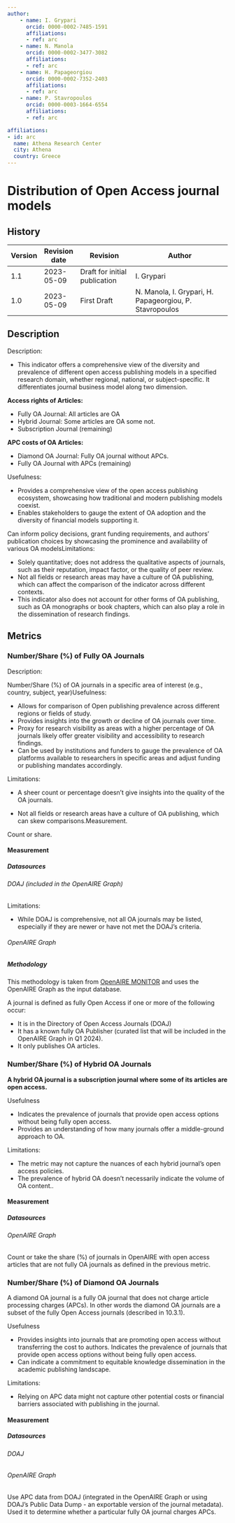 ```yaml
---
author:
    - name: I. Grypari
      orcid: 0000-0002-7485-1591
      affiliations:
      - ref: arc
    - name: N. Manola
      orcid: 0000-0002-3477-3082
      affiliations:
      - ref: arc
    - name: H. Papageorgiou
      orcid: 0000-0002-7352-2403
      affiliations:
      - ref: arc
    - name: P. Stavropoulos
      orcid: 0000-0003-1664-6554
      affiliations:
      - ref: arc

affiliations:
- id: arc
  name: Athena Research Center
  city: Athena
  country: Greece
---
```


# Distribution of Open Access journal models {#open-access-journals .unnumbered}

::: {}

## History

| Version | Revision date | Revision                      | Author                                                  |
|---------|---------------|-------------------------------|---------------------------------------------------------|
| 1.1     | 2023-05-09    | Draft for initial publication | I. Grypari                                              |
| 1.0     | 2023-05-09    | First Draft                   | N. Manola, I. Grypari, H. Papageorgiou, P. Stavropoulos |

:::

## Description

Description:

-   This indicator offers a comprehensive view of the diversity and prevalence of different open access publishing models in a specified research domain, whether regional, national, or subject-specific. It differentiates journal business model along two dimension.

**Access rights of Articles:**

-   Fully OA Journal: All articles are OA
-   Hybrid Journal: Some articles are OA some not.
-   Subscription Journal (remaining)

**APC costs of OA Articles:**

-   Diamond OA Journal: Fully OA journal without APCs.
-   Fully OA Journal with APCs (remaining)

Usefulness:

-   Provides a comprehensive view of the open access publishing ecosystem, showcasing how traditional and modern publishing models coexist.
-   Enables stakeholders to gauge the extent of OA adoption and the diversity of financial models supporting it.

Can inform policy decisions, grant funding requirements, and authors' publication choices by showcasing the prominence and availability of various OA modelsLimitations:

-   Solely quantitative; does not address the qualitative aspects of journals, such as their reputation, impact factor, or the quality of peer review.
-   Not all fields or research areas may have a culture of OA publishing, which can affect the comparison of the indicator across different contexts.
-   This indicator also does not account for other forms of OA publishing, such as OA monographs or book chapters, which can also play a role in the dissemination of research findings.

## Metrics

### Number/Share (%) of Fully OA Journals

Description:

Number/Share (%) of OA journals in a specific area of interest (e.g., country, subject, year)Usefulness:

-   Allows for comparison of Open publishing prevalence across different regions or fields of study.
-   Provides insights into the growth or decline of OA journals over time.
-   Proxy for research visibility as areas with a higher percentage of OA journals likely offer greater visibility and accessibility to research findings.
-   Can be used by institutions and funders to gauge the prevalence of OA platforms available to researchers in specific areas and adjust funding or publishing mandates accordingly.

Limitations:

- A sheer count or percentage doesn't give insights into the quality of the OA journals.

- Not all fields or research areas have a culture of OA publishing, which can skew comparisons.[]{#measurement.-14}Measurement.

Count or share.


#### Measurement

##### Datasources

###### DOAJ (included in the OpenAIRE Graph)

Limitations:

-   While DOAJ is comprehensive, not all OA journals may be listed, especially if they are newer or have not met the DOAJ's criteria.

###### OpenAIRE Graph

##### Methodology

This methodology is taken from [OpenAIRE MONITOR](https://monitor.openaire.eu/methodology/terminology%22%20\l%20%22constructed-attributes) and uses the OpenAIRE Graph as the input database.

A journal is defined as fully Open Access if one or more of the following occur:

-   It is in the Directory of Open Access Journals (DOAJ)
-   It has a known fully OA Publisher (curated list that will be included in the OpenAIRE Graph in Q1 2024).
-   It only publishes OA articles.

### Number/Share (%) of Hybrid OA Journals

**A hybrid OA journal is a subscription journal where some of its articles are open access.**

Usefulness

-   Indicates the prevalence of journals that provide open access options without being fully open access.
-   Provides an understanding of how many journals offer a middle-ground approach to OA.

Limitations:

-   The metric may not capture the nuances of each hybrid journal's open access policies.
-   The prevalence of hybrid OA doesn't necessarily indicate the volume of OA content..

#### Measurement

##### Datasources

###### OpenAIRE Graph

Count or take the share (%) of journals in OpenAIRE with open access articles that are not fully OA journals as defined in the previous metric.

### Number/Share (%) of Diamond OA Journals

A diamond OA journal is a fully OA journal that does not charge article processing charges (APCs). In other words the diamond OA journals are a subset of the fully Open Access journals (described in 10.3.1).

Usefulness

-   Provides insights into journals that are promoting open access without transferring the cost to authors. Indicates the prevalence of journals that provide open access options without being fully open access.
-   Can indicate a commitment to equitable knowledge dissemination in the academic publishing landscape.

Limitations:

-   Relying on APC data might not capture other potential costs or financial barriers associated with publishing in the journal.

#### Measurement

##### Datasources

###### DOAJ

###### OpenAIRE Graph

Use APC data from DOAJ (integrated in the OpenAIRE Graph or using DOAJ's Public Data Dump - an exportable version of the journal metadata). Used it to determine whether a particular fully OA journal charges APCs.

